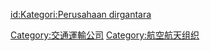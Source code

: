 {{Portal|航空}}

{{DEFAULTSORT:Aerospace Companies}}
[[Category:交通運輸公司|Category:交通運輸公司]]
[[Category:航空航天组织|Category:航空航天组织]]

[[id:Kategori:Perusahaan_dirgantara|id:Kategori:Perusahaan dirgantara]]